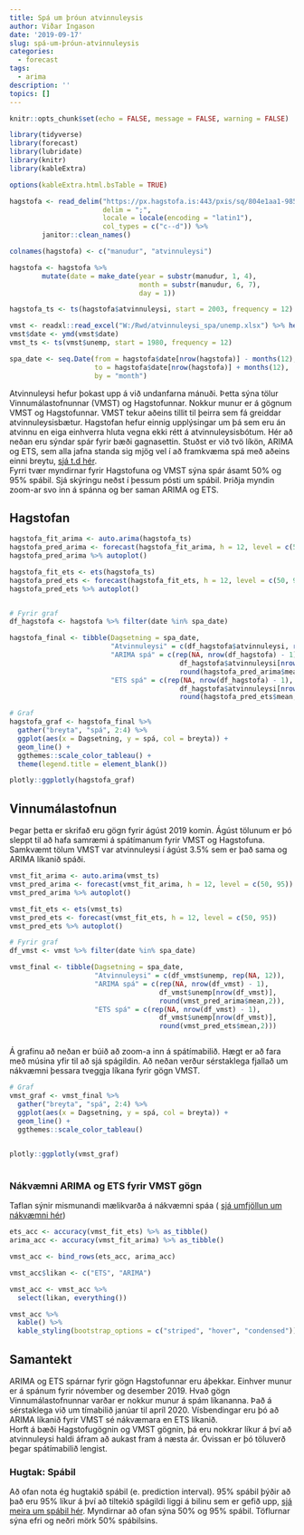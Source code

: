```yaml
---
title: Spá um þróun atvinnuleysis
author: Viðar Ingason
date: '2019-09-17'
slug: spá-um-þróun-atvinnuleysis
categories:
  - forecast
tags:
  - arima
description: ''
topics: []
---
```


```r
knitr::opts_chunk$set(echo = FALSE, message = FALSE, warning = FALSE)

library(tidyverse)
library(forecast)
library(lubridate)
library(knitr)
library(kableExtra)

options(kableExtra.html.bsTable = TRUE)

```


```r
hagstofa <- read_delim("https://px.hagstofa.is:443/pxis/sq/804e1aa1-985f-4704-a0eb-63fc94884389",
                       delim = ";",
                       locale = locale(encoding = "latin1"),
                       col_types = c("c--d")) %>%
        janitor::clean_names()

colnames(hagstofa) <- c("manudur", "atvinnuleysi")

hagstofa <- hagstofa %>%
        mutate(date = make_date(year = substr(manudur, 1, 4),
                                month = substr(manudur, 6, 7),
                                day = 1))

hagstofa_ts <- ts(hagstofa$atvinnuleysi, start = 2003, frequency = 12)
```


```r
vmst <- readxl::read_excel("W:/Rwd/atvinnuleysi_spa/unemp.xlsx") %>% head(-1)
vmst$date <- ymd(vmst$date)
vmst_ts <- ts(vmst$unemp, start = 1980, frequency = 12)
```


```r

spa_date <- seq.Date(from = hagstofa$date[nrow(hagstofa)] - months(12),
                     to = hagstofa$date[nrow(hagstofa)] + months(12),
                     by = "month")

```


Atvinnuleysi hefur þokast upp á við undanfarna mánuði. Þetta sýna tölur Vinnumálastofnunnar (VMST) og Hagstofunnar. Nokkur munur er á gögnum VMST og Hagstofunnar. VMST tekur aðeins tillit til þeirra sem fá greiddar atvinnuleysisbætur. Hagstofan hefur einnig upplýsingar um þá sem eru án atvinnu en eiga einhverra hluta vegna ekki rétt á atvinnuleysisbótum. Hér að neðan eru sýndar spár fyrir bæði gagnasettin. Stuðst er við tvö líkön, ARIMA og ETS, sem alla jafna standa sig mjög vel í að framkvæma spá með aðeins einni breytu, [sjá t.d hér](https://journals.plos.org/plosone/article?id=10.1371/journal.pone.0194889).  
Fyrri tvær myndirnar fyrir Hagstofuna og VMST sýna spár ásamt 50% og 95% spábil. Sjá skýringu neðst í þessum pósti um spábil. Þriðja myndin zoom-ar svo inn á spánna og ber saman ARIMA og ETS. 

## Hagstofan
```r

hagstofa_fit_arima <- auto.arima(hagstofa_ts)
hagstofa_pred_arima <- forecast(hagstofa_fit_arima, h = 12, level = c(50, 95))
hagstofa_pred_arima %>% autoplot()

hagstofa_fit_ets <- ets(hagstofa_ts)
hagstofa_pred_ets <- forecast(hagstofa_fit_ets, h = 12, level = c(50, 95))
hagstofa_pred_ets %>% autoplot()


# Fyrir graf
df_hagstofa <- hagstofa %>% filter(date %in% spa_date)

hagstofa_final <- tibble(Dagsetning = spa_date,
                         "Atvinnuleysi" = c(df_hagstofa$atvinnuleysi, rep(NA, 12)),
                         "ARIMA spá" = c(rep(NA, nrow(df_hagstofa) - 1),
                                          df_hagstofa$atvinnuleysi[nrow(df_hagstofa)],
                                          round(hagstofa_pred_arima$mean,2)),
                         "ETS spá" = c(rep(NA, nrow(df_hagstofa) - 1),
                                          df_hagstofa$atvinnuleysi[nrow(df_hagstofa)],
                                          round(hagstofa_pred_ets$mean,2)))

```


```r

# Graf
hagstofa_graf <- hagstofa_final %>%
  gather("breyta", "spá", 2:4) %>%
  ggplot(aes(x = Dagsetning, y = spá, col = breyta)) +
  geom_line() + 
  ggthemes::scale_color_tableau() + 
  theme(legend.title = element_blank())

plotly::ggplotly(hagstofa_graf)

```



## Vinnumálastofnun
Þegar þetta er skrifað eru gögn fyrir ágúst 2019 komin. Ágúst tölunum er þó sleppt til að hafa samræmi á spátímanum fyrir VMST og Hagstofuna. Samkvæmt tölum VMST var atvinnuleysi í ágúst 3.5% sem er það sama og ARIMA líkanið spáði.  

```r

vmst_fit_arima <- auto.arima(vmst_ts)
vmst_pred_arima <- forecast(vmst_fit_arima, h = 12, level = c(50, 95))
vmst_pred_arima %>% autoplot()

vmst_fit_ets <- ets(vmst_ts)
vmst_pred_ets <- forecast(vmst_fit_ets, h = 12, level = c(50, 95))
vmst_pred_ets %>% autoplot()

# Fyrir graf
df_vmst <- vmst %>% filter(date %in% spa_date)

vmst_final <- tibble(Dagsetning = spa_date,
                     "Atvinnuleysi" = c(df_vmst$unemp, rep(NA, 12)),
                     "ARIMA spá" = c(rep(NA, nrow(df_vmst) - 1),
                                     df_vmst$unemp[nrow(df_vmst)],
                                     round(vmst_pred_arima$mean,2)),
                     "ETS spá" = c(rep(NA, nrow(df_vmst) - 1),
                                     df_vmst$unemp[nrow(df_vmst)],
                                     round(vmst_pred_ets$mean,2)))



```

Á grafinu að neðan er búið að zoom-a inn á spátímabilið. Hægt er að fara með músina yfir til að sjá spágildin. Að neðan verður sérstaklega fjallað um nákvæmni þessara tveggja líkana fyrir gögn VMST.

```r

# Graf
vmst_graf <- vmst_final %>%
  gather("breyta", "spá", 2:4) %>%
  ggplot(aes(x = Dagsetning, y = spá, col = breyta)) +
  geom_line() + 
  ggthemes::scale_color_tableau()
  

plotly::ggplotly(vmst_graf)
  

```


### Nákvæmni ARIMA og ETS fyrir VMST gögn
Taflan sýnir mismunandi mælikvarða á nákvæmni spáa ( [sjá umfjöllun um nákvæmni hér](https://otexts.com/fpp2/accuracy.html))
```r

ets_acc <- accuracy(vmst_fit_ets) %>% as_tibble()
arima_acc <- accuracy(vmst_fit_arima) %>% as_tibble()

vmst_acc <- bind_rows(ets_acc, arima_acc)

vmst_acc$likan <- c("ETS", "ARIMA")

vmst_acc <- vmst_acc %>% 
  select(likan, everything())

vmst_acc %>% 
  kable() %>% 
  kable_styling(bootstrap_options = c("striped", "hover", "condensed"))

```



## Samantekt
ARIMA og ETS spárnar fyrir gögn Hagstofunnar eru áþekkar. Einhver munur er á spánum fyrir nóvember og desember 2019. Hvað gögn Vinnumálastofnunnar varðar er nokkur munur á spám líkananna. Það á sérstaklega við um tímabilið janúar til apríl 2020. Vísbendingar eru þó að ARIMA líkanið fyrir VMST sé nákvæmara en ETS líkanið.  
Horft á bæði Hagstofugögnin og VMST gögnin, þá eru nokkrar líkur á því að atvinnuleysi haldi áfram að aukast fram á næsta ár. Óvissan er þó töluverð þegar spátímabilið lengist.  


### Hugtak: Spábil
Að ofan nota ég hugtakið spábil (e. prediction interval). 95% spábil þýðir að það eru 95% líkur á því að tiltekið spágildi liggi á bilinu sem er gefið upp, [sjá meira um spábil hér](https://otexts.com/fpp2/prediction-intervals.html). Myndirnar að ofan sýna 50% og 95% spábil. Töflurnar sýna efri og neðri mörk 50% spábilsins.


